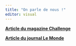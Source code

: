 ```yaml
---
title: "On parle de nous !"
editor: visual
---
```


[**Article du magazine Challenge**](http://mastersep.fr/wp-content/uploads/2018/11/Article-Challenge-2017.pdf)

[**Article du journal Le Monde**](https://www.lemonde.fr/campus/article/2017/02/08/la-fievre-des-diplomes-de-big-data_5076480_4401467.html)
